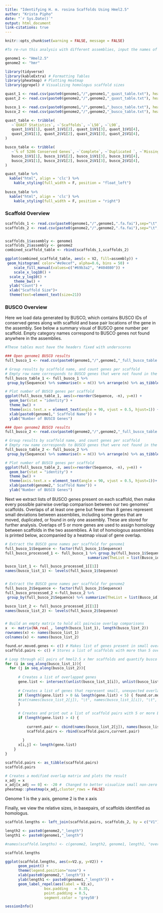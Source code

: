 ---
title: "Identifying H. m. rosina Scaffolds Using Hmel2.5"
author: "Krista Pipho"
date: "`r Sys.Date()`"
output: html_document
link-citations: true
---

```{r file_info, include=FALSE}
knitr::opts_chunk$set(warning = FALSE, message = FALSE) 

#To re-run this analysis with different assemblies, input the names of the desired assemblies below

genome1 <- "Hmel2.5"
genome2 <- "hmr"
```


```{r Packages, message=FALSE}
library(tidyverse)
library(kableExtra) # Formatting Tables
library(pheatmap) # Plotting Heatmap
library(ggrepel) # Visualizing homologus scaffold sizes
```

```{r, echo=FALSE}
quast_1 <- read.csv(paste0(genome1,"/",genome1,"_quast_table.txt"), header=FALSE)
quast_2 <- read.csv(paste0(genome2,"/",genome2,"_quast_table.txt"), header=FALSE)

busco_1 <- read.csv(paste0(genome1,"/",genome1,"_busco_table.txt"), header=FALSE)
busco_2 <- read.csv(paste0(genome2,"/",genome2,"_busco_table.txt"), header=FALSE)
```


```{r Tables, echo=FALSE}
quast_table <- tribble(
   ~`QUAST Statistics`, ~`Scaffolds`, ~`L50`, ~`L90`,
   quast_1$V1[1], quast_1$V1[2], quast_1$V1[3], quast_1$V1[4],
   quast_2$V1[1], quast_2$V1[2], quast_2$V1[3], quast_2$V1[4],
)

busco_table <- tribble(
   ~`% of 5286 Conserved Genes`, ~`Complete`, ~`Duplicated `, ~`Missing`,
   busco_1$V1[1], busco_1$V1[2], busco_1$V1[3], busco_1$V1[4],
   busco_2$V1[1], busco_2$V1[2], busco_2$V1[3], busco_2$V1[4],
)

quast_table %>%
  kable("html", align = 'clc') %>%
    kable_styling(full_width = F, position = "float_left")
 
busco_table %>%
  kable("html", align = 'clc') %>%
    kable_styling(full_width = F, position = "right")
```

### Scaffold Overview

```{r}
scaffolds_1 <- read.csv(paste0(genome1,"/",genome1,".fa.fai"),sep="\t", header=FALSE) %>% select(V1, V2)
scaffolds_2 <- read.csv(paste0(genome2,"/",genome2,".fa.fai"),sep="\t", header=FALSE) %>% select(V1, V2)


scaffolds_1$assembly <- genome1
scaffolds_2$assembly <- genome2
combined_scaffold_table <- rbind(scaffolds_1,scaffolds_2)
```

```{r, fig.height=4, fig.width=8}
ggplot(combined_scaffold_table, aes(x = V2, fill=assembly)) +
 geom_histogram( color="#e9ecef", alpha=0.6, bins = 50) +
    scale_fill_manual(values=c("#69b3a2", "#404080")) +
    scale_x_log10() +
  scale_y_log10() +
    theme_bw() +
  ylab("Count") +
  xlab("Scaffold Size")+
  theme(text=element_text(size=21))
```

### BUSCO Overview

Here we load data generated by BUSCO, which contains BUSCO IDs of conserved genes along with scaffold and base pair locations of the gene in the assembly. See below a summary visual of BUSCO gene number per scaffold. Empty category names correspond to BUSCO genes not found anywhere in the assemblies.

```{r BUSCO Data, figures-side, fig.show="hold", out.width="50%"}
#These tables must have the headers fixed with underscores

### Open genome1 BUSCO results
full_busco_1 <- read.csv(paste0(genome1,"/",genome1,"_full_busco_table.txt"),sep="\t", header=TRUE)

# Group results by scaffold name, and count genes per scaffold
# Empty row name corresponds to BUSCO genes that were not found in the assembly
full_busco_table_1 <- full_busco_1 %>%
 group_by(Sequence) %>% summarise(n = n()) %>% arrange(n) %>% as_tibble()

# Plot number of BUSCO genes per scaffold
ggplot(full_busco_table_1, aes(x=reorder(Sequence, -n), y=n)) +
  geom_bar(stat = "identity") +
  theme_bw() +
  theme(axis.text.x = element_text(angle = 90, vjust = 0.5, hjust=1)) + 
  xlab(paste0(genome1," Scaffold Name")) +
  ylab("Number of BUSCO Genes")

### Open genome2 BUSCO results
full_busco_2 <- read.csv(paste0(genome2,"/",genome2,"_full_busco_table.txt"),sep="\t", header=TRUE)

# Group results by scaffold name, and count genes per scaffold
# Empty row name corresponds to BUSCO genes that were not found in the assembly
full_busco_table_2 <- full_busco_2 %>%
 group_by(Sequence) %>% summarise(n = n()) %>% arrange(n) %>% as_tibble()

# Plot number of BUSCO genes per scaffold
ggplot(full_busco_table_2, aes(x=reorder(Sequence, -n), y=n)) +
  geom_bar(stat = "identity") +
  theme_bw() +
  theme(axis.text.x = element_text(angle = 90, vjust = 0.5, hjust=1))+ 
  xlab(paste0(genome2," Scaffold Name")) +
  ylab("Number of BUSCO Genes") 

```

Next we extract lists of BUSCO genes present on each scaffold, then make every possible pairwise overlap comparison between our two genomes' scaffolds. Overlaps of at least one gene but fewer than 8 genes represent small deviations between assemblies, including some genes that are moved, duplicated, or found in only one assembly. These are stored for further analysis. Overlaps of 5 or more genes are used to assign homology between scaffolds in the two assemblies. A list of homologous assemblies is printed below, accompanied by a heatmap visual of gene overlap.

```{r Gene Overlap Matrix, fig.height=8, fig.width=8}
# Extract the BUSCO gene names per scaffold for genome1
full_busco_1$Sequence <- factor(full_busco_1$Sequence) 
full_busco_processed_1 <- full_busco_1 %>% group_by(full_busco_1$Sequence) %>% 
                                      summarize(TheList = list(Busco_id)) %>% select(TheList)

busco_list_1 <- full_busco_processed_1[[1]]
names(busco_list_1) <- levels(full_busco_1$Sequence)


# Extract the BUSCO gene names per scaffold for genome2
full_busco_2$Sequence <- factor(full_busco_2$Sequence) 
full_busco_processed_2 <-full_busco_2 %>%
 group_by(full_busco_2$Sequence) %>% summarize(TheList = list(Busco_id)) %>% select(TheList)

busco_list_2 <- full_busco_processed_2[[1]]
names(busco_list_2) <- levels(full_busco_2$Sequence)


# Build an empty matrix to hold all pairwise overlap comparisons
x  <- matrix(NA_real_, length(busco_list_1), length(busco_list_2))
rownames(x) <- names(busco_list_1) 
colnames(x) <- names(busco_list_2)

found.or.moved.genes <- c() # Makes list of genes present in small overlaps
scaffold.pairs <- c() # Stores a list of scaffolds with more than 5 overlapping BUSCOs

# Loop through all pairs of hmel2.5 x hmr scaffolds and quantify busco gene overlap
for (i in seq_along(busco_list_1)){
  for (j in seq_along(busco_list_2)){ 
    
      # Creates a list of overlapped genes
      gene.list <- intersect(unlist(busco_list_1[i]), unlist(busco_list_2[j]))
      
      # Creates a list of genes that represent small, unexpected overlaps (genes only in one assembly or assembled onto different scaffolds)
      if (length(gene.list) > 0 && length(gene.list) < 5) { found.or.moved.genes <- c(found.or.moved.genes,gene.list)
      #cat(names(busco_list_2[j]), "\t", names(busco_list_1[i]), "\t", length(gene.list), "\n")
      }
      
      # Creates and print out a list of scaffold pairs with 5 or more BUSCO gene overlaps
      if (length(gene.list) > 4) { 
        
          current.pair <- cbind(names(busco_list_2[j]), names(busco_list_1[i]), length(gene.list))
          scaffold.pairs <- rbind(scaffold.pairs,current.pair)
      
        }
      x[i,j] <- length(gene.list)
    }
}

scaffold.pairs <- as_tibble(scaffold.pairs)
scaffold.pairs

# Creates a modified overlap matrix and plots the result
x_adj = x
x_adj[x_adj == 0] <- -20 #  Changed to better visualize small non-zero overlap numbers
pheatmap::pheatmap(x_adj,cluster_rows = FALSE)


```
Genome 1 is the y axis, genome 2 is the x axis 

Finally, we view the relative sizes, in basepairs, of scaffolds identified as homologus.

```{r}
scaffold.lengths <- left_join(scaffold.pairs, scaffolds_2, by = c("V1")) %>% left_join(scaffolds_1, by = c("V2.x" = "V1")) %>% select("V1", "V2.y", "V2.x", "V2", "V3")

length2 <- paste0(genome2,"_length")
length1 <- paste0(genome1,"_length")

#names(scaffold.lengths) <- c(genome2, length2, genome1, length1, "overlaps")

scaffold.lengths
```



```{r}
ggplot(scaffold.lengths, aes(x=V2.y, y=V2)) +
      geom_point() +
      theme(legend.position="none") +
      xlab(paste0(genome2,"_length")) + 
      ylab(length1 <- paste0(genome1,"_length")) +
      geom_label_repel(aes(label = V2.x),
                  box.padding   = 0.35, 
                  point.padding = 0.5,
                  segment.color = 'grey50')


```




```{r Session Information}
sessionInfo()
```

